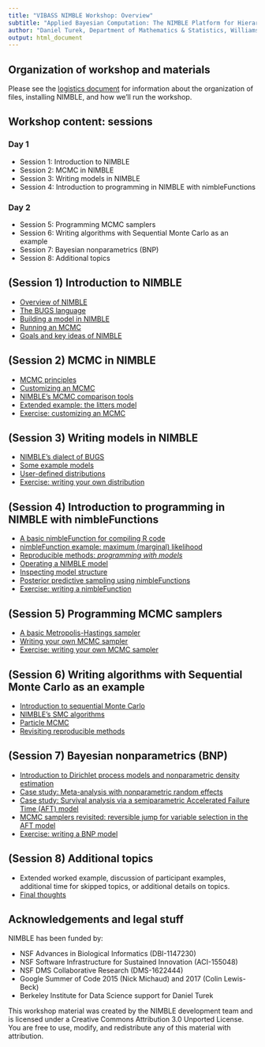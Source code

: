 ```yaml
---
title: "VIBASS NIMBLE Workshop: Overview"
subtitle: "Applied Bayesian Computation: The NIMBLE Platform for Hierarchical Modeling and MCMC"
author: "Daniel Turek, Department of Mathematics & Statistics, Williams College"
output: html_document
---
```


## Organization of workshop and materials

Please see the <a href="logistics_slides.html" target="_blank">logistics document</a> for information about the organization of files, installing NIMBLE, and how we'll run the workshop.

## Workshop content: sessions



### Day 1

 - Session 1: Introduction to NIMBLE
 - Session 2: MCMC in NIMBLE
 - Session 3: Writing models in NIMBLE
 - Session 4: Introduction to programming in NIMBLE with nimbleFunctions



### Day 2

 - Session 5: Programming MCMC samplers
 - Session 6: Writing algorithms with Sequential Monte Carlo as an example
 - Session 7: Bayesian nonparametrics (BNP)
 - Session 8: Additional topics

## (Session 1) Introduction to NIMBLE

 - <a href="modules/1.1_nimble_background_slides.html" target="_blank">Overview of NIMBLE</a>
 - <a href="modules/1.2_bugs_language_slides.html" target="_blank">The BUGS language</a>
 - <a href="modules/1.3_build_model_slides.html" target="_blank">Building a model in NIMBLE</a>
 - <a href="modules/1.4_run_mcmc_slides.html" target="_blank">Running an MCMC</a>
 - <a href="modules/1.5_nimble_principles_slides.html" target="_blank">Goals and key ideas of NIMBLE</a>

## (Session 2) MCMC in NIMBLE

 - <a href="modules/2.1_mcmc_principles_slides.html" target="_blank">MCMC principles</a>
 - <a href="modules/2.2_customizing_mcmc_slides.html" target="_blank">Customizing an MCMC</a>
 - <a href="modules/2.3_compareMCMC_slides.html" target="_blank">NIMBLE's MCMC comparison tools</a>
 - <a href="modules/2.4_customizing_mcmc_extended_slides.html" target="_blank">Extended example: the litters model</a>
 - <a href="modules/2.5_mcmc_exercises_slides.html" target="_blank">Exercise: customizing an MCMC</a>

## (Session 3) Writing models in NIMBLE

 - <a href="modules/3.1_nimble_bugs_slides.html" target="_blank">NIMBLE's dialect of BUGS</a>
 - <a href="modules/3.2_example_models_slides.html" target="_blank">Some example models</a>
 - <a href="modules/3.3_user_dist_slides.html" target="_blank">User-defined distributions</a>
 - <a href="modules/3.4_user_dist_exercises_slides.html" target="_blank">Exercise: writing your own distribution</a>

## (Session 4) Introduction to programming in NIMBLE with nimbleFunctions

 - <a href="modules/4.1_compile_R_slides.html" target="_blank">A basic nimbleFunction for compiling R code</a>
 - <a href="modules/4.2_basic_nimbleFunction_slides.html" target="_blank">nimbleFunction example: maximum (marginal) likelihood</a>
 - <a href="modules/4.3_programming_with_models_slides.html" target="_blank">Reproducible methods: *programming with models*</a>
 - <a href="modules/4.4_operating_model_slides.html" target="_blank">Operating a NIMBLE model</a>
 - <a href="modules/4.5_model_structure_slides.html" target="_blank">Inspecting model structure</a>
 - <a href="modules/4.6_full_nimbleFunction_slides.html" target="_blank">Posterior predictive sampling using nimbleFunctions</a>
 - <a href="modules/4.7_writing_nimbleFunctions_exercises_slides.html" target="_blank">Exercise: writing a nimbleFunction</a>

## (Session 5) Programming MCMC samplers

 - <a href="modules/5.1_nimbleFunction_samplers_slides.html" target="_blank">A basic Metropolis-Hastings sampler</a>
 - <a href="modules/5.2_user_sampler_slides.html" target="_blank">Writing your own MCMC sampler</a>
 - <a href="modules/5.3_user_sampler_exercises_slides.html" target="_blank">Exercise: writing your own MCMC sampler</a>

## (Session 6) Writing algorithms with Sequential Monte Carlo as an example

 - <a href="modules/6.1_smc_intro_slides.html" target="_blank">Introduction to sequential Monte Carlo</a>
 - <a href="modules/6.2_smc_nimble_slides.html" target="_blank">NIMBLE's SMC algorithms</a>
 - <a href="modules/6.3_particle_mcmc_slides.html" target="_blank">Particle MCMC</a>
 - <a href="modules/6.4_reproducibility_revisited_slides.html" target="_blank">Revisiting reproducible methods</a>

## (Session 7) Bayesian nonparametrics (BNP)

 - <a href="modules/7.1_bnp_intro_slides.html" target="_blank">Introduction to Dirichlet process models and nonparametric density estimation</a>
 - <a href="modules/7.2_meta_analysis_slides.html" target="_blank">Case study: Meta-analysis with nonparametric random effects</a>
 - <a href="modules/7.3_survival_analysis_slides.html" target="_blank">Case study: Survival analysis via a semiparametric Accelerated Failure Time (AFT) model</a>
 - <a href="modules/7.4_reversible_jump_AFT_slides.html" target="_blank">MCMC samplers revisited: reversible jump for variable selection in the AFT model</a>
 - <a href="modules/7.5_bnp_exercises_slides.html" target="_blank">Exercise: writing a BNP model</a>

## (Session 8) Additional topics
 - Extended worked example, discussion of participant examples, additional time for skipped topics, or additional details on topics.
 - <a href="modules/8.1_final_thoughts_slides.html" target="_blank">Final thoughts</a>
 
## Acknowledgements and legal stuff

NIMBLE has been funded by:

 - NSF Advances in Biological Informatics (DBI-1147230)
 - NSF Software Infrastructure for Sustained Innovation (ACI-155048)
 - NSF DMS Collaborative Research (DMS-1622444)
 - Google Summer of Code 2015 (Nick Michaud) and 2017 (Colin Lewis-Beck)
 - Berkeley Institute for Data Science support for Daniel Turek

This workshop material was created by the NIMBLE development team and is licensed under a Creative Commons Attribution 3.0 Unported License. You are free to use, modify, and redistribute any of this material with attribution.

\  

\  

\  

\  

\  

\  

\  

\  

\  

\  

\  

\  

\  

\  

\  

